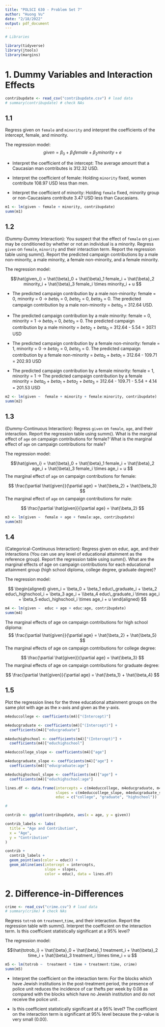 ```yaml
---
title: "POLSCI 630 - Problem Set 7"
author: "Huong Vu"
date: "2/18/2022"
output: pdf_document
---
```


```r
# Libraries

library(tidyverse)
library(jtools)
library(margins)

```
# 1. Dummy Variables and Interaction Effects

```r
contribupdate <- read_csv("contribupdate.csv") # load data
# summary(contribupdate) # check NAs
```
## 1.1 

Regress given on `female` and `minority` and interpret the coefficients of the intercept, female, and minority.

The regression model:
$$  given = \beta_{0} + \beta_{1}female + \beta_{2}minority + e$$

* Interpret the coefficient of the intercept: The average amount that a Caucasian man contributes is 312.32 USD.

* Interpret the coefficient of female: Holding `minority` fixed, women contribute 108.97 USD less than men.

* Interpret the coefficient of minority: Holding `female` fixed, minority group or non-Caucasians contribute 3.47 USD less than Caucasians.

```r
m1 <- lm(given ~ female + minority, contribupdate)
summ(m1)
```

## 1.2 

(Dummy-Dummy Interaction): You suspect that the effect of `female` on `given` may be conditioned by whether or not an individual is a minority. Regress `given` on `female`, `minority` and their interaction term. Report the regression table using summ(). Report the predicted campaign contributions by a male non-minority, a male minority, a female non-minority, and a female minority.

The regression model:

$$\hat{given_i} = \hat{\beta}_0  + \hat{\beta}_1 female_i +  \hat{\beta}_2 minority_i + \hat{\beta}_3 female_i \times minority_i + u $$

* The predicted campaign contribution by a male non-minority: female = 0, minority = 0 -> $beta_1$ = 0, $beta_2$ = 0, $beta_3$ = 0. The predicted campaign contribution by a male non-minority = $beta_0$ = 312.64 USD.

* The predicted campaign contribution by a male minority: female = 0, minority = 1 -> $beta_1$ = 0, $beta_3$ = 0.  The predicted campaign contribution by a male minority = $beta_2$ + $beta_0$ = 312.64 - 5.54 = 307.1 USD

* The predicted campaign contribution by a female non-minority: female = 1, minority = 0 -> $beta_2$ = 0, $beta_3$ = 0. The predicted campaign contribution by a female non-minority = $beta_0$ + $beta_1$ = 312.64 - 109.71 = 202.93 USD

* The predicted campaign contribution by a female minority: female = 1, minority = 1 -> The predicted campaign contribution by a female minority = $beta_0$ + $beta_1$ + $beta_2$ + $beta_3$ = 312.64 - 109.71 - 5.54 + 4.14 = 201.53 USD

```r
m2 <- lm(given ~  female + minority + female:minority, contribupdate) 
summ(m2)
```

## 1.3

(Dummy-Continuous Interaction): Regress `given` on `female`, `age`, and their interaction. Report the regression table using summ(). What is the marginal effect of `age` on campaign contributions for female? What is the marginal effect of `age` on campaign contributions for male?

The regression model:

$$\hat{given_i} = \hat{\beta}_0  + \hat{\beta}_1 female_i +  \hat{\beta}_2 age_i + \hat{\beta}_3 female_i \times age_i + u $$
The marginal effect of `age` on campaign contributions for female:

$$
\frac{\partial \hat{given}}{\partial age} = \hat{\beta_2} + \hat{\beta_3}
$$
The marginal effect of `age` on campaign contributions for male:

$$
\frac{\partial \hat{given}}{\partial age} = \hat{\beta_2}   
$$
```r
m3 <- lm(given ~  female + age + female:age, contribupdate) 
summ(m3)
```

## 1.4

(Categorical-Continuous Interaction): Regress given on educ, age, and their interactions (You can use any level of educational attainment as the reference group). Report the regression table using summ(). What are the marginal effects of age on campaign contributions for each educational attainment group (high school diploma, college degree, graduate degree)?

The regression model:

$$
\begin{aligned}
given_i = \beta_0 + \beta_1 educ\_graduate_i + \beta_2 educ\_highschool_i + 
\beta_3 age_i + \\beta_4 educ\_graduate_i \times age_i + \beta_5 educ\_highschool_i \times age_i + u
\end{aligned}
$$
```r
m4 <- lm(given ~  educ + age + educ:age, contribupdate) 
summ(m4)
```

The marginal effects of age on campaign contributions for high school diploma:
$$
\frac{\partial \hat{given}}{\partial age} = \hat{\beta_2} + \hat{\beta_5} 
$$
The marginal effects of age on campaign contributions for college degree:

$$
\frac{\partial \hat{given}}{\partial age} = \hat{\beta_3} 
$$
The marginal effects of age on campaign contributions for graduate degree:

$$
\frac{\partial \hat{given}}{\partial age} = \hat{\beta_1} + \hat{\beta_4} 
$$


## 1.5
Plot the regression lines for the three educational attainment groups on the same plot with age as the x-axis and given as the y-axis.
```r
m4educcollege <- coefficients(m4)["(Intercept)"]

m4educgraduate <- coefficients(m4)["(Intercept)"] + 
  coefficients(m4)["educgraduate"]

m4educhighschool <- coefficients(m4)["(Intercept)"] + 
  coefficients(m4)["educhighschool"]

m4educcollege_slope <- coefficients(m4)["age"]

m4educgraduate_slope <- coefficients(m4)["age"] + 
  coefficients(m4)["educgraduate:age"] 

m4educhighschool_slope <- coefficients(m4)["age"] + 
  coefficients(m4)["educhighschool:age"] 

lines.df <- data.frame(intercepts = c(m4educcollege, m4educgraduate, m4educhighschool) ,
                       slopes = c(m4educcollege_slope, m4educgraduate_slope, m4educhighschool_slope),
                       educ = c("college", "graduate", "highschool"))

#

contrib <- ggplot(contribupdate, aes(x = age, y = given))

contrib_labels <- labs(
  title = "Age and Contribution",
  x = "Age",
  y = "Contribution"
)

contrib + 
  contrib_labels +
  geom_point(aes(color = educ)) + 
  geom_abline(aes(intercept = intercepts, 
                  slope = slopes, 
                  color = educ), data = lines.df)

```

# 2. Difference-in-Differences
```r
crime <- read_csv("crime.csv") # load data
# summary(crime) # check NAs
```

Regress `totrob` on `treatment`,`time`, and their interaction. Report the regression table with summ(). Interpret the coefficient on the interaction term. Is this coefficient statistically significant at a 95% level?

The regression model:

$$\hat{totrob_i} = \hat{\beta}_0  + \hat{\beta}_1 treatment_i +  \hat{\beta}_2 time_i + \hat{\beta}_3 treatment_i \times time_i + u $$

```r
m5 <- lm(totrob ~  treatment + time + treatment:time, crime) 
summ(m5)
```

* Interpret the coefficient on the interaction term: For the blocks which have Jewish institutions in the post-treatment period, the presence of police unit reduces the incidence of car thefts per week by 0.08 as compared with the blocks which have no Jewish institution and do not receive the police unit .

* Is this coefficient statistically significant at a 95% level? The coefficient on the interaction term is significant at 95% level because the p-value is very small (0.00).



